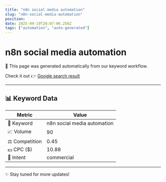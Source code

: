 ```yaml
---
title: "n8n social media automation"
slug: "n8n-social-media-automation"
position: 
date: 2025-09-19T20:07:06.256Z
tags: ["automation", "auto-generated"]
---
```



# n8n social media automation

<Alert>
  🚀 This page was generated automatically from our keyword workflow.
</Alert>

Check it out 👉 [Google search result]()

---

## 📊 Keyword Data

| Metric         | Value        |
|----------------|--------------|
| 🔑 Keyword     | n8n social media automation   |
| 📈 Volume      | 90 |
| ⚖️ Competition | 0.45 |
| 💵 CPC ($)     | 10.88 |
| 🎯 Intent      | commercial |

---

✨ Stay tuned for more updates!
